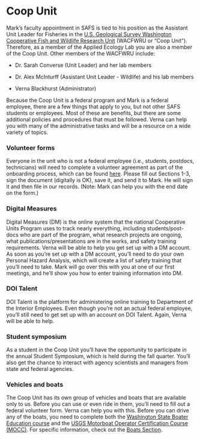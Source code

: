 # Coop Unit

Mark's faculty appointment in SAFS is tied to his position as the Assistant Unit Leader for Fisheries in the [U.S. Geological Survey Washington Cooperative Fish and Wildlife Research Unit](https://depts.washington.edu/wacfwru/) (WACFWRU or "Coop Unit"). Therefore, as a member of the Applied Ecology Lab you are also a member of the Coop Unit. Other members of the WACFWRU include:

* Dr. Sarah Converse (Unit Leader) and her lab members

* Dr. Alex McInturff (Assistant Unit Leader - Wildlife) and his lab members

* Verna Blackhurst (Administrator)

Because the Coop Unit is a federal program and Mark is a federal employee, there are a few things that apply to you, but not other SAFS students or employees. Most of these are benefits, but there are some additional policies and procedures that must be followed. Verna can help you with many of the administrative tasks and will be a resource on a wide variety of topics. 

### Volunteer forms

Everyone in the unit who is not a federal employee (i.e., students, postdocs, technicians) will need to complete a volunteer agreement as part of the onboarding process, which can be found [here]("resources/USGS_Form9_2080_fillable.pdf"). Please fill out Sections 1-3, sign the document (digitally is OK), save it, and send it to Mark. He will sign it and then file in our records. (Note: Mark can help you with the end date on the form.)

### Digital Measures

Digital Measures (DM) is the online system that the national Cooperative Units Program uses to track nearly everything, including students/post-docs who are part of the program, what research projects are ongoing, what publications/presentations are in the works, and safety training requirements. Verna will be able to help you get set up with a DM account. As soon as you're set up with a DM account, you'll need to do your own Personal Hazard Analysis, which will create a list of safety training that you'll need to take. Mark will go over this with you at one of our first meetings, and he'll show you how to enter training information into DM. 

### DOI Talent

DOI Talent is the platform for administering online training to Department of the Interior Employees. Even though you're not an actual federal employee, you'll still need to get set up with an account on DOI Talent. Again, Verna will be able to help.

### Student symposium

As a student in the Coop Unit you'll have the opportunity to participate in the annual Student Symposium, which is held during the fall quarter. You'll also get the chance to interact with agency scientists and managers from state and federal agencies.

### Vehicles and boats

The Coop Unit has its own group of vehicles and boats that are available only to us. Before you can use or even ride in them, you'll need to fill out a federal volunteer form. Verna can help you with this. Before you can drive any of the boats, you need to complete both the [Washington State Boater Education course](https://parks.state.wa.us/442/Mandatory-Boater-Education) and the [USGS Motorboat Operator Certification Course (MOCC)](https://water.usgs.gov/admin/memo/policy/wrdpolicy96.25.html). For specific information, check out the [Boats Section](https://scheuerell-lab.github.io/lab-book/boats.html).


